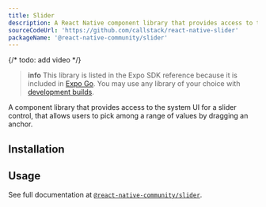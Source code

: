 ```yaml
---
title: Slider
description: A React Native component library that provides access to the system UI for a slider control.
sourceCodeUrl: 'https://github.com/callstack/react-native-slider'
packageName: '@react-native-community/slider'
---
```



{/* todo: add video */}

> **info** This library is listed in the Expo SDK reference because it is included in [Expo Go](/get-started/expo-go/). You may use any library of your choice with [development builds](/develop/development-builds/introduction/).

A component library that provides access to the system UI for a slider control, that allows users to pick among a range of values by dragging an anchor.

<PlatformsSection android emulator ios simulator web />

## Installation

<APIInstallSection href="https://github.com/callstack/react-native-slider#installation--usage" />

## Usage

See full documentation at [`@react-native-community/slider`](https://github.com/callstack/react-native-slider).
